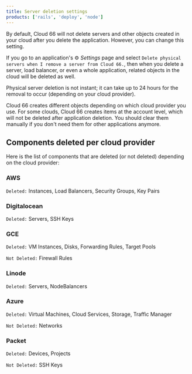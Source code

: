 ```yaml
---
title: Server deletion settings
products: ['rails', 'deploy', 'node']
---
```


By default, Cloud 66 will not delete servers and other objects created in your cloud after you delete the application. However, you can change this setting.

If you go to an application's ⚙️ *Settings* page and select `Delete physical servers when I remove a server from Cloud 66.`, then when you delete a server, load balancer, or even a whole application, related objects in the cloud will be deleted as well.

<Callout type="info" title="Server deletion delays">
Physical server deletion is not instant; it can take up to 24 hours for the removal to occur (depending on your cloud provider).
</Callout>

Cloud 66 creates different objects depending on which cloud provider you use. For some clouds, Cloud 66 creates items at the account level, which will not be deleted after application deletion. You should clear them manually if you don't need them for other applications anymore.

## Components deleted per cloud provider

Here is the list of components that are deleted (or not deleted) depending on the cloud provider:

### AWS
`Deleted:` Instances, Load Balancers, Security Groups, Key Pairs

### Digitalocean
`Deleted:` Servers, SSH Keys

### GCE
`Deleted:` VM Instances, Disks, Forwarding Rules, Target Pools

`Not Deleted:` Firewall Rules

### Linode
`Deleted:` Servers, NodeBalancers

### Azure
`Deleted:` Virtual Machines, Cloud Services, Storage, Traffic Manager

`Not Deleted:` Networks

### Packet
`Deleted:` Devices, Projects

`Not Deleted:` SSH Keys
